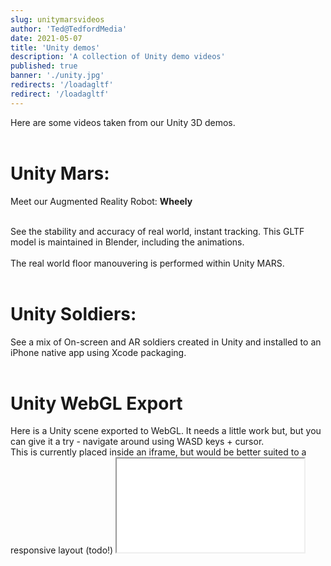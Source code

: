 ```yaml
---
slug: unitymarsvideos
author: 'Ted@TedfordMedia'
date: 2021-05-07
title: 'Unity demos'
description: 'A collection of Unity demo videos'
published: true
banner: './unity.jpg' 
redirects: '/loadagltf'
redirect: '/loadagltf'
---
```


<Layout>
Here are some videos taken from our Unity 3D demos.     
<br /><br />

<YouTube youTubeId="-O_5b3MRr5A" />
</Layout>  
<Layout>
<h1>
Unity Mars:
</h1>
Meet our Augmented Reality Robot: <b>Wheely</b><br /><br />
 
See the stability and accuracy of real world, instant tracking.  This GLTF model is maintained in Blender, including the animations.<br /><br />The real world floor manouvering is performed within Unity MARS. <br /><br />
<YouTube youTubeId="BAJ7gZnHeTg" />

<h1>
Unity Soldiers:
</h1>
See a mix of On-screen and AR soldiers created in Unity and installed to an iPhone native app using Xcode packaging.<br /><br />
<YouTube youTubeId="ZXQ2k3EHkTk" />
</Layout>  

<Layout>
<h1>
Unity WebGL Export
</h1> 
Here is a Unity scene exported to WebGL.  It needs a little work but, but you can give it a try - navigate around using WASD keys + cursor.
<br />
This is currently placed inside an iframe, but would be better suited to a responsive layout (todo!)
</Layout>
<iframe style={{ height: "70vh", width: "100%",background:"green" }} src="./unit/index.html"></iframe>
 